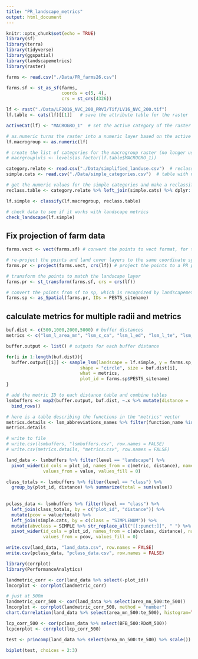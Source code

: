 ```yaml
---
title: "PR_landscape_metrics"
output: html_document
---
```


```r
knitr::opts_chunk$set(echo = TRUE)
library(sf)
library(terra)
library(tidyverse)
library(ggspatial)
library(landscapemetrics)
library(raster)

farms <- read.csv("./Data/PR_farms26.csv")

farms.sf <- st_as_sf(farms,
                     coords = c(5, 4),
                     crs = st_crs(4326))

lf <- rast("./Data/LF2016_NVC_200_PRVI/Tif/LV16_NVC_200.tif")
lf.table <- cats(lf)[[1]]   # save the attribute table for the raster

activeCat(lf) <- "MACROGRO_1"  # set the active category of the raster

# as.numeric turns the raster into a numeric layer based on the active category set above
lf.macrogroup <- as.numeric(lf)

# create the list of categories for the macrogroup raster (no longer using macrogroups)
# macrgrouplvls <- levels(as.factor(lf.table$MACROGRO_1))


```

```r
category.relate <- read.csv("./Data/simplified_landuse.csv")  # reclassification table
simple.cats <- read.csv("./Data/simple_categories.csv")  # table with new numeric values for simplified classes

# get the numeric values for the simple categories and make a reclassificaiton table
reclass.table <- category.relate %>% left_join(simple.cats) %>% dplyr::select(-MACROGROUP, -SIMPLE)

lf.simple <- classify(lf.macrogroup, reclass.table)

# check data to see if it works with landscape metrics
check_landscape(lf.simple)

```

## Fix projection of farm data

```r
farms.vect <- vect(farms.sf) # convert the points to vect format, for the terra package

# re-project the points and land cover layers to the same coordinate system
farms.pr <- project(farms.vect, crs(lf)) # project the points to a PR projection

# transform the points to match the landscape layer
farms.pr <- st_transform(farms.sf, crs = crs(lf))

# convert the points from sf to sp, which is recognized by landscapemetrics
farms.sp <- as_Spatial(farms.pr, IDs = PESTS_sitename)

```

## calculate metrics for multiple radii and metrics

```r
buf.dist <- c(500,1000,2000,5000) # buffer distances
metrics <- c("lsm_l_area_mn", "lsm_c_ca", "lsm_l_ed", "lsm_l_te", "lsm_l_shape_mn", "lsm_l_contig_mn", "lsm_l_core_mn", "lsm_l_mesh", "lsm_l_division", "lsm_l_shdi", "lsm_l_pr", "lsm_l_shei", "lsm_l_contag")

buffer.output <- list() # outputs for each buffer distance

for(i in 1:length(buf.dist)){
  buffer.output[[i]] <- sample_lsm(landscape = lf.simple, y = farms.sp,
                            shape = "circle", size = buf.dist[i],
                            what = metrics, 
                            plot_id = farms.sp$PESTS_sitename)
}

# add the metric ID to each distance table and combine tables
lsmbuffers <- map2(buffer.output, buf.dist, ~.x %>% mutate(distance = .y)) %>%
  bind_rows()

# here is a table describing the functions in the "metrics" vector
metrics.details <- lsm_abbreviations_names %>% filter(function_name %in% metrics)
metrics.details

# write to file
# write.csv(lsmbuffers, "lsmbuffers.csv", row.names = FALSE)
# write.csv(metrics.details, "metrics.csv", row.names = FALSE)
```

```r
land_data <- lsmbuffers %>% filter(level == "landscape") %>% 
  pivot_wider(id_cols = plot_id, names_from = c(metric, distance), names_sep = "_",
              values_from = value, values_fill = 0)

class_totals <- lsmbuffers %>% filter(level == "class") %>%
  group_by(plot_id, distance) %>% summarize(total = sum(value))
  
  
pclass_data <- lsmbuffers %>% filter(level == "class") %>%
  left_join(class_totals, by = c("plot_id", "distance")) %>%
  mutate(pcov = value/total) %>%
  left_join(simple.cats, by = c(class = "SIMPLENUM")) %>%
  mutate(abvclass = SIMPLE %>% str_replace_all("[[:punct:]]", " ") %>% abbreviate(3)) %>%
  pivot_wider(id_cols = plot_id, names_from = c(abvclass, distance), names_sep = "_",
              values_from = pcov, values_fill = 0)

write.csv(land_data, "land_data.csv", row.names = FALSE)
write.csv(pclass_data, "pclass_data.csv", row.names = FALSE)
```

```r
library(corrplot)
library(PerformanceAnalytics)

landmetric_corr <- cor(land_data %>% select(-plot_id))
lmcorplot <- corrplot(landmetric_corr)

# just at 500m 
landmetric_corr_500 <- cor(land_data %>% select(area_mn_500:te_500))
lmcorplot <- corrplot(landmetric_corr_500, method = "number")
chart.Correlation(land_data %>% select(area_mn_500:te_500), histogram=TRUE, pch=19)

lcp_corr_500 <- cor(pclass_data %>% select(BFB_500:RDoM_500))
lcpcorplot <- corrplot(lcp_corr_500)

test <- princomp(land_data %>% select(area_mn_500:te_500) %>% scale())

biplot(test, choices = 2:3)
```